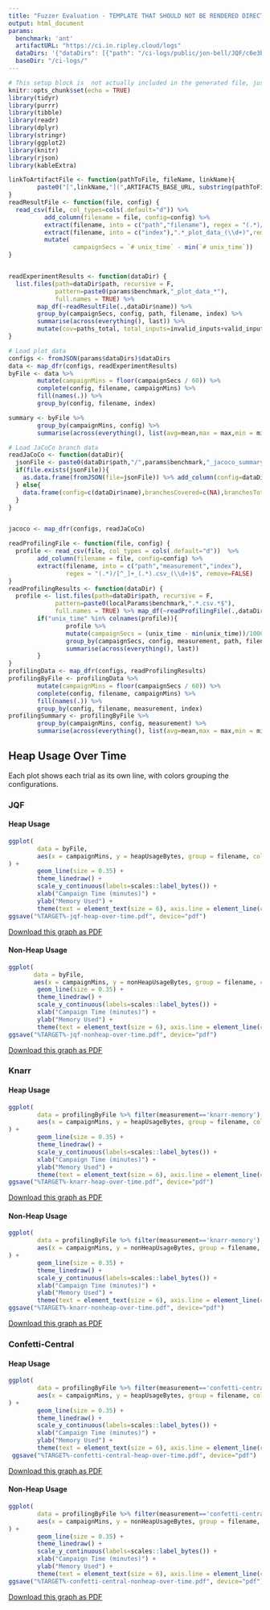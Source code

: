 ```yaml
---
title: "Fuzzer Evaluation - TEMPLATE THAT SHOULD NOT BE RENDERED DIRECTLY EXCEPT FOR DEV"
output: html_document
params:
  benchmark: 'ant'
  artifactURL: "https://ci.in.ripley.cloud/logs"
  dataDirs: '{"dataDirs": [{"path": "/ci-logs/public/jon-bell/JQF/c6e3b2417931d479104f59065da8ea85c7d07f31/Smoke test evaluation - 10 minutes, 5 trials/1604218427/2/artifacts", "name": "dummy-debug-ignore-this"}, {"name": "fast-collision-free-coverage", "path": "/ci-logs/public/jon-bell/JQF/cb70af65d5c0ac1a084c318c2b7260d6710d4ce9/Smoke test evaluation - 10 minutes, 5 trials/1607328380/1/artifacts"}, {"name": "reporting-ci", "path": "/ci-logs/public/jon-bell/JQF/8468ed5f28da5c3d79f85a1a0bcc8d8a8e7ccbd9/Smoke test evaluation - 10 minutes, 5 trials/1604384300/1/artifacts"}]}'
  baseDir: "/ci-logs/"
---
```

```r
# This setup block is  not actually included in the generated file, just here for debugging + reference of what gets included above the rest of this file...
knitr::opts_chunk$set(echo = TRUE)
library(tidyr)
library(purrr)
library(tibble)
library(readr)
library(dplyr)
library(stringr)
library(ggplot2)
library(knitr)
library(rjson)
library(kableExtra)

linkToArtifactFile <- function(pathToFile, fileName, linkName){
        paste0("[",linkName,"](",ARTIFACTS_BASE_URL, substring(pathToFile,nchar(params$baseDir)),"/",fileName,")")
}
readResultFile <- function(file, config) {
  read_csv(file, col_types=cols(.default="d")) %>%
          add_column(filename = file, config=config) %>%
          extract(filename, into = c("path","filename"), regex = "(.*)/([^/]*_plot_data.*)") %>%
          extract(filename, into = c("index"),".*_plot_data_(\\d+)",remove=FALSE)%>%
          mutate(
                  campaignSecs = `# unix_time` - min(`# unix_time`))
}


readExperimentResults <- function(dataDir) {
  list.files(path=dataDir$path, recursive = F,
             pattern=paste0(params$benchmark,"_plot_data_*"),
             full.names = TRUE) %>%
        map_df(~readResultFile(.,dataDir$name)) %>%
        group_by(campaignSecs, config, path, filename, index) %>%
        summarise(across(everything(), last)) %>%
        mutate(cov=paths_total, total_inputs=invalid_inputs+valid_inputs)
}

# Load plot_data
configs <- fromJSON(params$dataDirs)$dataDirs
data <- map_dfr(configs, readExperimentResults)
byFile <- data %>%
        mutate(campaignMins = floor(campaignSecs / 60)) %>%
        complete(config, filename, campaignMins) %>%
        fill(names(.)) %>%
        group_by(config, filename, index)

summary <- byFile %>%
        group_by(campaignMins, config) %>%
        summarise(across(everything(), list(avg=mean,max = max,min = min))) 

# Load JaCoCo branch data
readJaCoCo <- function(dataDir){
  jsonFile <- paste0(dataDir$path,"/",params$benchmark,"_jacoco_summary.json")
  if(file.exists(jsonFile)){
    as.data.frame(fromJSON(file=jsonFile)) %>% add_column(config=dataDir$name)
  } else{
    data.frame(config=c(dataDir$name),branchesCovered=c(NA),branchesTotal=c(NA))
  }
}


jacoco <- map_dfr(configs, readJaCoCo)
```


```r
readProfilingFile <- function(file, config) {
  profile <- read_csv(file, col_types = cols(.default="d"))  %>%
        add_column(filename = file, config=config) %>%
        extract(filename, into = c("path","measurement","index"),
                regex = "(.*)/[^_]+_(.*).csv_(\\d+)$", remove=FALSE)
}
readProfilingResults <- function(dataDir) {
  profile <- list.files(path=dataDir$path, recursive = F,
             pattern=paste0(localParams$benchmark,".*.csv.*$"),
             full.names = TRUE) %>% map_df(~readProfilingFile(.,dataDir$name))
        if("unix_time" %in% colnames(profile)){
                profile %>%
                mutate(campaignSecs = (unix_time - min(unix_time))/1000) %>%
                group_by(campaignSecs, config, measurement, path, filename, index) %>%
                summarise(across(everything(), last))
        }
}
profilingData <- map_dfr(configs, readProfilingResults)
profilingByFile <- profilingData %>%
        mutate(campaignMins = floor(campaignSecs / 60)) %>%
        complete(config, filename, campaignMins) %>%
        fill(names(.)) %>%
        group_by(config, filename, measurement, index)
profilingSummary <- profilingByFile %>%
        group_by(campaignMins, config, measurement) %>%
        summarise(across(everything(), list(avg=mean,max = max,min = min)))
```

## Heap Usage Over Time

Each plot shows each trial as its own line, with colors grouping the configurations.

### JQF

#### Heap Usage
```r
ggplot(
        data = byFile,
        aes(x = campaignMins, y = heapUsageBytes, group = filename, color = config)
) +
        geom_line(size = 0.35) +
        theme_linedraw() +
        scale_y_continuous(labels=scales::label_bytes()) + 
        xlab("Campaign Time (minutes)") +
        ylab("Memory Used") +
        theme(text = element_text(size = 6), axis.line = element_line(colour = "black", size = 0.01)) 
ggsave("%TARGET%-jqf-heap-over-time.pdf", device="pdf")
```

[Download this graph as PDF](%SITE_BASE_URL%%TARGET%-jqf-heap-over-time.pdf)

#### Non-Heap Usage
```r
ggplot(
       data = byFile,
       aes(x = campaignMins, y = nonHeapUsageBytes, group = filename, color = config)) +
        geom_line(size = 0.35) +
        theme_linedraw() +
        scale_y_continuous(labels=scales::label_bytes()) + 
        xlab("Campaign Time (minutes)") +
        ylab("Memory Used") +
        theme(text = element_text(size = 6), axis.line = element_line(colour = "black", size = 0.01)) 
ggsave("%TARGET%-jqf-nonheap-over-time.pdf", device="pdf")
```

[Download this graph as PDF](%SITE_BASE_URL%%TARGET%-jqf-nonheap-over-time.pdf)

### Knarr

#### Heap Usage
```r
ggplot(
        data = profilingByFile %>% filter(measurement=='knarr-memory'),
        aes(x = campaignMins, y = heapUsageBytes, group = filename, color = config)
) +
        geom_line(size = 0.35) +
        theme_linedraw() +
        scale_y_continuous(labels=scales::label_bytes()) + 
        xlab("Campaign Time (minutes)") +
        ylab("Memory Used") +
        theme(text = element_text(size = 6), axis.line = element_line(colour = "black", size = 0.01)) 
ggsave("%TARGET%-knarr-heap-over-time.pdf", device="pdf")
```

[Download this graph as PDF](%SITE_BASE_URL%%TARGET%-knarr-heap-over-time.pdf)

#### Non-Heap Usage
```r
ggplot(
        data = profilingByFile %>% filter(measurement=='knarr-memory'),
        aes(x = campaignMins, y = nonHeapUsageBytes, group = filename, color = config)
) +
        geom_line(size = 0.35) +
        theme_linedraw() +
        scale_y_continuous(labels=scales::label_bytes()) + 
        xlab("Campaign Time (minutes)") +
        ylab("Memory Used") +
        theme(text = element_text(size = 6), axis.line = element_line(colour = "black", size = 0.01)) 
ggsave("%TARGET%-knarr-nonheap-over-time.pdf", device="pdf")
```

[Download this graph as PDF](%SITE_BASE_URL%%TARGET%-knarr-nonheap-over-time.pdf)

### Confetti-Central

#### Heap Usage
```r
ggplot(
        data = profilingByFile %>% filter(measurement=='confetti-central-memory'),
        aes(x = campaignMins, y = heapUsageBytes, group = filename, color = config)
) +
        geom_line(size = 0.35) +
        theme_linedraw() +
        scale_y_continuous(labels=scales::label_bytes()) + 
        xlab("Campaign Time (minutes)") +
        ylab("Memory Used") +
        theme(text = element_text(size = 6), axis.line = element_line(colour = "black", size = 0.01)) 
 ggsave("%TARGET%-confetti-central-heap-over-time.pdf", device="pdf")
```

[Download this graph as PDF](%SITE_BASE_URL%%TARGET%-confetti-central-heap-over-time.pdf)

#### Non-Heap Usage
```r
ggplot(
        data = profilingByFile %>% filter(measurement=='confetti-central-memory'),
        aes(x = campaignMins, y = nonHeapUsageBytes, group = filename, color = config)
) +
        geom_line(size = 0.35) +
        theme_linedraw() +
        scale_y_continuous(labels=scales::label_bytes()) + 
        xlab("Campaign Time (minutes)") +
        ylab("Memory Used") +
        theme(text = element_text(size = 6), axis.line = element_line(colour = "black", size = 0.01)) 
ggsave("%TARGET%-confetti-central-nonheap-over-time.pdf", device="pdf")
```

[Download this graph as PDF](%SITE_BASE_URL%%TARGET%-confetti-central-nonheap-over-time.pdf)

